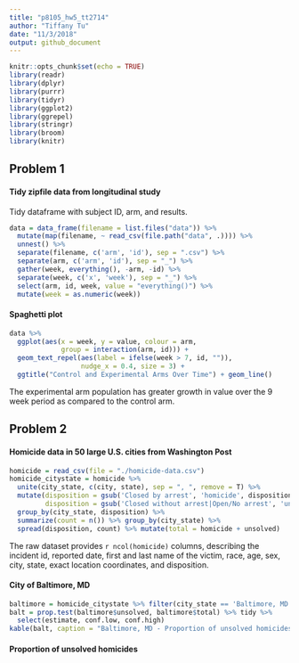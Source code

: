 ```yaml
---
title: "p8105_hw5_tt2714"
author: "Tiffany Tu"
date: "11/3/2018"
output: github_document
---
```


```r
knitr::opts_chunk$set(echo = TRUE)
library(readr)
library(dplyr) 
library(purrr)
library(tidyr)
library(ggplot2)
library(ggrepel)
library(stringr)
library(broom)
library(knitr)
```

## Problem 1
#### Tidy zipfile data from longitudinal study
Tidy dataframe with subject ID, arm, and results.
```r
data = data_frame(filename = list.files("data")) %>% 
  mutate(map(filename, ~ read_csv(file.path("data", .)))) %>% 
  unnest() %>% 
  separate(filename, c('arm', 'id'), sep = ".csv") %>%
  separate(arm, c('arm', 'id'), sep = "_") %>% 
  gather(week, everything(), -arm, -id) %>% 
  separate(week, c('x', 'week'), sep = "_") %>% 
  select(arm, id, week, value = "everything()") %>% 
  mutate(week = as.numeric(week))
```

#### Spaghetti plot
```r
data %>%
  ggplot(aes(x = week, y = value, colour = arm, 
             group = interaction(arm, id))) + 
  geom_text_repel(aes(label = ifelse(week > 7, id, "")), 
                  nudge_x = 0.4, size = 3) + 
  ggtitle("Control and Experimental Arms Over Time") + geom_line()
```

The experimental arm population has greater growth in value over the 9 week period as compared to the control arm. 
     
## Problem 2

#### Homicide data in 50 large U.S. cities from Washington Post
```r
homicide = read_csv(file = "./homicide-data.csv") 
homicide_citystate = homicide %>% 
  unite(city_state, c(city, state), sep = ", ", remove = T) %>% 
  mutate(disposition = gsub('Closed by arrest', 'homicide', disposition), 
         disposition = gsub('Closed without arrest|Open/No arrest', 'unsolved', disposition)) %>% 
  group_by(city_state, disposition) %>% 
  summarize(count = n()) %>% group_by(city_state) %>% 
  spread(disposition, count) %>% mutate(total = homicide + unsolved)
```
The raw dataset provides `r ncol(homicide)` columns, describing the incident id, reported date, first and last name of the victim, race, age, sex, city, state, exact location coordinates, and disposition. 

#### City of Baltimore, MD
```r
baltimore = homicide_citystate %>% filter(city_state == 'Baltimore, MD')
balt = prop.test(baltimore$unsolved, baltimore$total) %>% tidy %>% 
  select(estimate, conf.low, conf.high) 
kable(balt, caption = "Baltimore, MD - Proportion of unsolved homicides")
```

#### Proportion of unsolved homicides